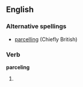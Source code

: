 ==English==

===Alternative spellings===
*[[parcelling]] (Chiefly British)

===Verb===
'''parceling'''

# {{present participle of|[[parcel]]}}